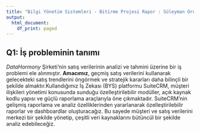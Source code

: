 ```yaml
---
title: "Bilgi Yönetim Sistemleri - Bitirme Projesi Rapor : Süleyman Oruç 190401026"
output:
  html_document:
    df_print: paged
---
```



## Q1: İş probleminin tanımı

*DataHormony* Şirketi’nin satış verilerinin analizi ve tahmini üzerine bir iş problemi ele alınmıştır. **Amacımız**, geçmiş satış verilerini kullanarak gelecekteki satış trendlerini öngörmek ve stratejik kararları daha bilinçli bir şekilde almaktır.Kullandığımız İş Zekası (BYS) platformu SuiteCRM, müşteri ilişkileri yönetimi konusunda sunduğu özelleştirilebilir modüller, açık kaynak kodlu yapısı ve güçlü raporlama araçlarıyla öne çıkmaktadır. SuiteCRM'nin gelişmiş raporlama ve analiz özelliklerinden yararlanarak özelleştirilebilir raporlar ve dashboardlar oluşturacağız. Bu sayede müşteri ve satış verilerini merkezi bir şekilde yönetip, çeşitli veri kaynaklarını bütüncül bir şekilde analiz edebileceğiz.



